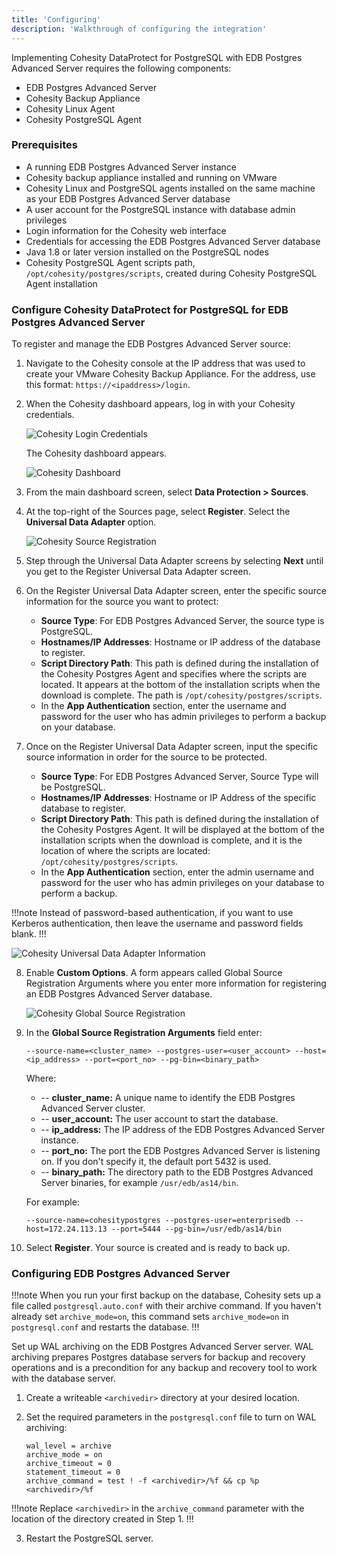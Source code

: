 ```yaml
---
title: 'Configuring'
description: 'Walkthrough of configuring the integration'
---
```


Implementing Cohesity DataProtect for PostgreSQL with EDB Postgres Advanced Server requires the following components:

- EDB Postgres Advanced Server 
- Cohesity Backup Appliance
- Cohesity Linux Agent 
- Cohesity PostgreSQL Agent 

### Prerequisites

- A running EDB Postgres Advanced Server instance
- Cohesity backup appliance installed and running on VMware
- Cohesity Linux and PostgreSQL agents installed on the same machine as your EDB Postgres Advanced Server database
- A user account for the PostgreSQL instance with database admin privileges
- Login information for the Cohesity web interface
- Credentials for accessing the EDB Postgres Advanced Server database
- Java 1.8 or later version installed on the PostgreSQL nodes
- Cohesity PostgreSQL Agent scripts path, `/opt/cohesity/postgres/scripts`, created during Cohesity PostgreSQL Agent installation

### Configure Cohesity DataProtect for PostgreSQL for EDB Postgres Advanced Server

To register and manage the EDB Postgres Advanced Server source:

1. Navigate to the Cohesity console at the IP address that was used to create your VMware Cohesity Backup Appliance. For the address, use this format: `https://<ipaddress>/login`. 

2. When the Cohesity dashboard appears, log in with your Cohesity credentials.

   ![Cohesity Login Credentials](Images/CohesityLoginCredentials.png)

   The Cohesity dashboard appears.

   ![Cohesity Dashboard](Images/CohesityDashboard.png)

3. From the main dashboard screen, select **Data Protection > Sources**.

4. At the top-right of the Sources page, select **Register**. Select the **Universal Data Adapter** option.

   ![Cohesity Source Registration](Images/CohesityRegisterSource.png)

5. Step through the Universal Data Adapter screens by selecting **Next** until you get to the Register Universal Data Adapter screen.

6. On the Register Universal Data Adapter screen, enter the specific source information for the source you want to protect:

   - **Source Type**: For EDB Postgres Advanced Server, the source type is PostgreSQL.
   - **Hostnames/IP Addresses**: Hostname or IP address of the database to register.
   - **Script Directory Path**: This path is defined during the installation of the Cohesity Postgres Agent and specifies where the scripts are located. It appears at the bottom of the installation scripts when the download is complete. The path is `/opt/cohesity/postgres/scripts`.
   - In the **App Authentication** section, enter the username and password for the user who has admin privileges to perform a backup on your database.

7. Once on the Register Universal Data Adapter screen, input the specific source information in order for the source to be protected.

   - **Source Type**: For EDB Postgres Advanced Server, Source Type will be PostgreSQL.
   - **Hostnames/IP Addresses**: Hostname or IP Address of the specific database to register.
   - **Script Directory Path**: This path is defined during the installation of the Cohesity Postgres Agent.  It will be displayed at the bottom of the installation scripts when the download is complete, and it is the location of where the scripts are located: `/opt/cohesity/postgres/scripts`.
   - In the **App Authentication** section, enter the admin username and password for the user who has admin privileges on your database to perform a backup.


!!!note
Instead of password-based authentication, if you want to use Kerberos authentication, then leave the username and password fields blank.
!!!

   ![Cohesity Universal Data Adapter Information](Images/CohesityUniversalDataAdapterInformation.png)

8. Enable **Custom Options**. A form appears called Global Source Registration Arguments where you enter more information for registering an EDB Postgres Advanced Server database.

   ![Cohesity Global Source Registration](Images/CohesityGlobalSourceRegistration.png)

9. In the **Global Source Registration Arguments** field enter:

   ```
   --source-name=<cluster_name> --postgres-user=<user_account> --host=<ip_address> --port=<port_no> --pg-bin=<binary_path>
   ```

   Where:

   - -- **cluster_name:** A unique name to identify the EDB Postgres Advanced Server cluster.
   - -- **user_account:** The user account to start the database.
   - -- **ip_address:** The IP address of the EDB Postgres Advanced Server instance.
   - -- **port_no:** The port the EDB Postgres Advanced Server is listening on.  If you don't specify it, the default port 5432 is used.
   - -- **binary_path:** The directory path to the EDB Postgres Advanced Server binaries, for example `/usr/edb/as14/bin`.

   For example: 

   ```
   --source-name=cohesitypostgres --postgres-user=enterprisedb --host=172.24.113.13 --port=5444 --pg-bin=/usr/edb/as14/bin
   ```

9. Select **Register**. Your source is created and is ready to back up.

### Configuring EDB Postgres Advanced Server

!!!note
When you run your first backup on the database, Cohesity sets up a file called `postgresql.auto.conf` with their archive command. If you haven't already set `archive_mode=on`, this command sets `archive_mode=on` in `postgresql.conf` and restarts the database. 
!!!

Set up WAL archiving on the EDB Postgres Advanced Server server. WAL archiving prepares Postgres database servers for backup and recovery operations and is a precondition for any backup and recovery tool to work with the database server.

1.	Create a writeable `<archivedir>` directory at your desired location.

2.	Set the required parameters in the `postgresql.conf` file to turn on WAL archiving:
    ```
    wal_level = archive
    archive_mode = on
    archive_timeout = 0
    statement_timeout = 0
    archive_command = test ! -f <archivedir>/%f && cp %p <archivedir>/%f
    ```

   !!!note
   Replace `<archivedir>` in the `archive_command` parameter with the location of the directory created in Step 1.
   !!!

3.	Restart the PostgreSQL server.
